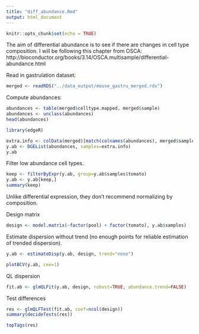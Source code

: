 ```yaml
---
title: "diff_abundance.Rmd"
output: html_document
---
```


```r
knitr::opts_chunk$set(echo = TRUE)
```

The aim of differential abundance is to see if there are changes in cell type composition.
I will be following this chapter from OSCA: http://bioconductor.org/books/3.14/OSCA.multisample/differential-abundance.html


Read in gastrulation dataset:
```r
merged <- readRDS("../data_output/mouse_gastru_merged.rds")

```

Compute abundances:
```r
abundances <- table(merged$celltype.mapped, merged$sample) 
abundances <- unclass(abundances) 
head(abundances)

```

```r
library(edgeR)

extra.info <- colData(merged)[match(colnames(abundances), merged$sample),]
y.ab <- DGEList(abundances, samples=extra.info)
y.ab

```

Filter low abundance cell types.

```r
keep <- filterByExpr(y.ab, group=y.ab$samples$tomato)
y.ab <- y.ab[keep,]
summary(keep)

```

Unlike differential expression, they don't recommend normalizing by composition.

Design matrix
```r
design <- model.matrix(~factor(pool) + factor(tomato), y.ab$samples)

```

Estimate dispersion without trend (no enough points for reliable estimation of trended dispersion).
```r
y.ab <- estimateDisp(y.ab, design, trend="none")

plotBCV(y.ab, cex=1)

```
QL dispersion
```r
fit.ab <- glmQLFit(y.ab, design, robust=TRUE, abundance.trend=FALSE)

```

Test differences
```r
res <- glmQLFTest(fit.ab, coef=ncol(design))
summary(decideTests(res))

topTags(res)

```





